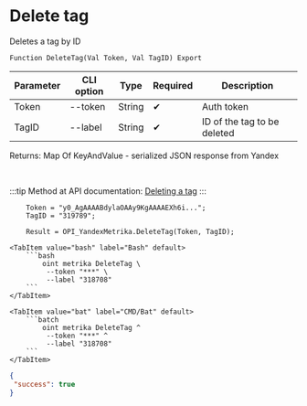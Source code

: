 ﻿---
sidebar_position: 4
description: Delete tag and other functions to work with Yandex Metrika in the Open Integration Package, a free open-source integration library for 1C:Enterprise 8, OneScript and CLI
keywords: [1C, 1С, 1С:Enterprise, 1С:Enterprise 8.3, API, Integration, Services, Exchange, OneScript, CLI, Yandex Metrika]
---


# Delete tag
 Deletes a tag by ID



`Function DeleteTag(Val Token, Val TagID) Export`

  | Parameter | CLI option | Type | Required | Description |
  |-|-|-|-|-|
  | Token | --token | String | &#x2714; | Auth token |
  | TagID | --label | String | &#x2714; | ID of the tag to be deleted |

  
  Returns:  Map Of KeyAndValue - serialized JSON response from Yandex

<br/>

:::tip
Method at API documentation: [Deleting a tag](https://yandex.ru/dev/metrika/en/management/openapi/label/deleteLabel)
:::
<br/>



```bsl title="1C:Enterprise/OneScript code example"
    Token = "y0_AgAAAABdylaOAAy9KgAAAAEXh6i...";
    TagID = "319789";

    Result = OPI_YandexMetrika.DeleteTag(Token, TagID);
```
 

 <Tabs>
  
    <TabItem value="bash" label="Bash" default>
        ```bash
            oint metrika DeleteTag \
             --token "***" \
             --label "318708"
        ```
    </TabItem>
  
    <TabItem value="bat" label="CMD/Bat" default>
        ```batch
            oint metrika DeleteTag ^
             --token "***" ^
             --label "318708"
        ```
    </TabItem>
</Tabs>


```json title="Result"
{
 "success": true
}
```

